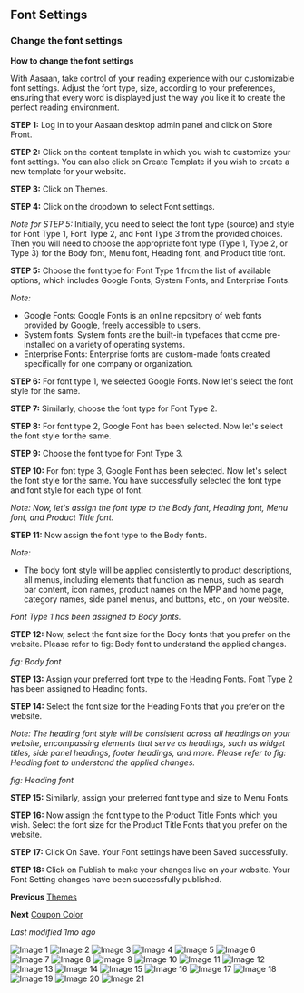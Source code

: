 ## Font Settings
### Change the font settings

**How to change the font settings**

With Aasaan, take control of your reading experience with our customizable font settings. Adjust the font type, size, according to your preferences, ensuring that every word is displayed just the way you like it to create the perfect reading environment.

**STEP 1:**
Log in to your Aasaan desktop admin panel and click on Store Front.

**STEP 2:**
Click on the content template in which you wish to customize your font settings. You can also click on Create Template if you wish to create a new template for your website.

**STEP 3:**
Click on Themes.

**STEP 4:**
Click on the dropdown to select Font settings.

*Note for STEP 5:* Initially, you need to select the font type (source) and style for Font Type 1, Font Type 2, and Font Type 3 from the provided choices. Then you will need to choose the appropriate font type (Type 1, Type 2, or Type 3) for the Body font, Menu font, Heading font, and Product title font.

**STEP 5:**
Choose the font type for Font Type 1 from the list of available options, which includes Google Fonts, System Fonts, and Enterprise Fonts.

*Note:*
- Google Fonts: Google Fonts is an online repository of web fonts provided by Google, freely accessible to users.
- System fonts: System fonts are the built-in typefaces that come pre-installed on a variety of operating systems.
- Enterprise Fonts: Enterprise fonts are custom-made fonts created specifically for one company or organization.

**STEP 6:**
For font type 1, we selected Google Fonts. Now let's select the font style for the same.

**STEP 7:**
Similarly, choose the font type for Font Type 2.

**STEP 8:**
For font type 2, Google Font has been selected. Now let's select the font style for the same.

**STEP 9:**
Choose the font type for Font Type 3.

**STEP 10:**
For font type 3, Google Font has been selected. Now let's select the font style for the same. You have successfully selected the font type and font style for each type of font.

*Note: Now, let's assign the font type to the Body font, Heading font, Menu font, and Product Title font.*

**STEP 11:**
Now assign the font type to the Body fonts.

*Note:*
- The body font style will be applied consistently to product descriptions, all menus, including elements that function as menus, such as search bar content, icon names, product names on the MPP and home page, category names, side panel menus, and buttons, etc., on your website.

*Font Type 1 has been assigned to Body fonts.*

**STEP 12:**
Now, select the font size for the Body fonts that you prefer on the website. Please refer to fig: Body font to understand the applied changes.

*fig: Body font*

**STEP 13:**
Assign your preferred font type to the Heading Fonts. Font Type 2 has been assigned to Heading fonts.

**STEP 14:**
Select the font size for the Heading Fonts that you prefer on the website.

*Note: The heading font style will be consistent across all headings on your website, encompassing elements that serve as headings, such as widget titles, side panel headings, footer headings, and more. Please refer to fig: Heading font to understand the applied changes.*

*fig: Heading font*

**STEP 15:**
Similarly, assign your preferred font type and size to Menu Fonts.

**STEP 16:**
Now assign the font type to the Product Title Fonts which you wish. Select the font size for the Product Title Fonts that you prefer on the website.

**STEP 17:**
Click On Save. Your Font settings have been Saved successfully.

**STEP 18:**
Click on Publish to make your changes live on your website. Your Font Setting changes have been successfully published.

**Previous**
[Themes](#)

**Next**
[Coupon Color](#)

*Last modified 1mo ago*

![Image 1](https://cdn.aasaan.app/docs/font/font_1.jpg)
![Image 2](https://cdn.aasaan.app/docs/font/font_2.jpg)
![Image 3](https://cdn.aasaan.app/docs/font/font_3.jpg)
![Image 4](https://cdn.aasaan.app/docs/font/font_4.jpg)
![Image 5](https://cdn.aasaan.app/docs/font/font_5.jpg)
![Image 6](https://cdn.aasaan.app/docs/font/font_6.jpg)
![Image 7](https://cdn.aasaan.app/docs/font/font_7.jpg)
![Image 8](https://cdn.aasaan.app/docs/font/font_8.jpg)
![Image 9](https://cdn.aasaan.app/docs/font/font_9.jpg)
![Image 10](https://cdn.aasaan.app/docs/font/font_10.jpg)
![Image 11](https://cdn.aasaan.app/docs/font/font_11.jpg)
![Image 12](https://cdn.aasaan.app/docs/font/font_12.jpg)
![Image 13](https://cdn.aasaan.app/docs/font/font_13.jpg)
![Image 14](https://cdn.aasaan.app/docs/font/font_14.jpg)
![Image 15](https://cdn.aasaan.app/docs/font/font_15.jpg)
![Image 16](https://cdn.aasaan.app/docs/font/font_16.jpg)
![Image 17](https://cdn.aasaan.app/docs/font/font_17.jpg)
![Image 18](https://cdn.aasaan.app/docs/font/font_18.jpg)
![Image 19](https://cdn.aasaan.app/docs/font/font_19.jpg)
![Image 20](https://cdn.aasaan.app/docs/font/font_20.jpg)
![Image 21](https://cdn.aasaan.app/docs/font/font_21.png)
